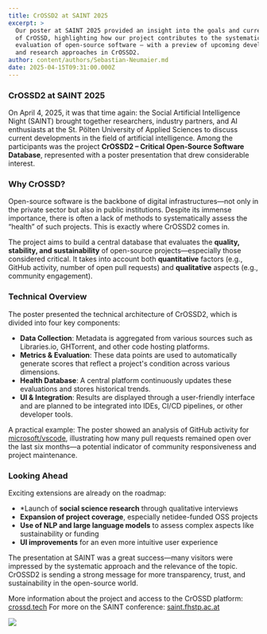 ```yaml
---
title: CrOSSD2 at SAINT 2025
excerpt: >
  Our poster at SAINT 2025 provided an insight into the goals and current status
  of CrOSSD, highlighting how our project contributes to the systematic
  evaluation of open-source software – with a preview of upcoming developments
  and research approaches in CrOSSD2.
author: content/authors/Sebastian-Neumaier.md
date: 2025-04-15T09:31:00.000Z
---
```


### CrOSSD2 at SAINT 2025

On April 4, 2025, it was that time again: the Social Artificial Intelligence Night (SAINT) brought together researchers, industry partners, and AI enthusiasts at the St. Pölten University of Applied Sciences to discuss current developments in the field of artificial intelligence. Among the participants was the project **CrOSSD2 – Critical Open-Source Software Database**, represented with a poster presentation that drew considerable interest.

### Why CrOSSD?

Open-source software is the backbone of digital infrastructures—not only in the private sector but also in public institutions. Despite its immense importance, there is often a lack of methods to systematically assess the “health” of such projects. This is exactly where CrOSSD2 comes in.

The project aims to build a central database that evaluates the **quality, stability, and sustainability** of open-source projects—especially those considered critical. It takes into account both **quantitative** factors (e.g., GitHub activity, number of open pull requests) and **qualitative** aspects (e.g., community engagement).

### Technical Overview

The poster presented the technical architecture of CrOSSD2, which is divided into four key components:

* **Data Collection**: Metadata is aggregated from various sources such as Libraries.io, GHTorrent, and other code hosting platforms.
* **Metrics & Evaluation**: These data points are used to automatically generate scores that reflect a project's condition across various dimensions.
* **Health Database**: A central platform continuously updates these evaluations and stores historical trends.
* **UI & Integration**: Results are displayed through a user-friendly interface and are planned to be integrated into IDEs, CI/CD pipelines, or other developer tools.

A practical example: The poster showed an analysis of GitHub activity for [microsoft/vscode](https://github.com/microsoft/vscode), illustrating how many pull requests remained open over the last six months—a potential indicator of community responsiveness and project maintenance.

### Looking Ahead

Exciting extensions are already on the roadmap:

* \*Launch of **social science research** through qualitative interviews
* **Expansion of project coverage**, especially netidee-funded OSS projects
* **Use of NLP and large language models** to assess complex aspects like sustainability or funding
* **UI improvements** for an even more intuitive user experience

The presentation at SAINT was a great success—many visitors were impressed by the systematic approach and the relevance of the topic. CrOSSD2 is sending a strong message for more transparency, trust, and sustainability in the open-source world.

More information about the project and access to the CrOSSD platform: [crossd.tech](https://crossd.tech)
For more on the SAINT conference: [saint.fhstp.ac.at](https://saint.fhstp.ac.at)

![](/uploads/CrOSSD_Poster___SAINT_small.jpg)
